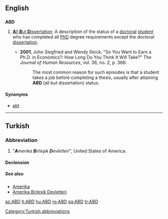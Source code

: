 ==English==

==={{initialism}}===
'''ABD'''

# {{context|academics}} [[all but dissertation|'''A'''ll '''B'''ut '''D'''issertation]]: A description of the status of a [[doctoral]] [[student]] who has completed all [[PhD]] degree requirements except the doctoral [[dissertation]].
#* '''2001''', John Siegfried and Wendy Stock, "So You Want to Earn a Ph.D. in Economics?: How Long Do You Think It Will Take?" ''The Journal of Human Resources'', vol. 36, no. 2, p. 366:
#*: The most common reason for such episodes is that a student takes a job before completing a thesis, usually after attaining '''ABD''' (all but dissertation) status.

====Synonyms====
*[[abt]]

----

==Turkish==

===Abbreviation===
{{infl|tr|abbreviation}}

# ''"'''A'''merika '''B'''irleşik '''D'''evletleri"'', United States of America.

====Declension====
{{crh-latin-noun|'nin|'ye|'yi|'de|'den}}

=====See also=====
* [[Amerika]]
* [[Amerika Birleşik Devletleri]]

[[Category:Turkish abbreviations]]

[[az:ABD]]
[[lt:ABD]]
[[hu:ABD]]
[[ro:ABD]]
[[sq:ABD]]
[[tr:ABD]]